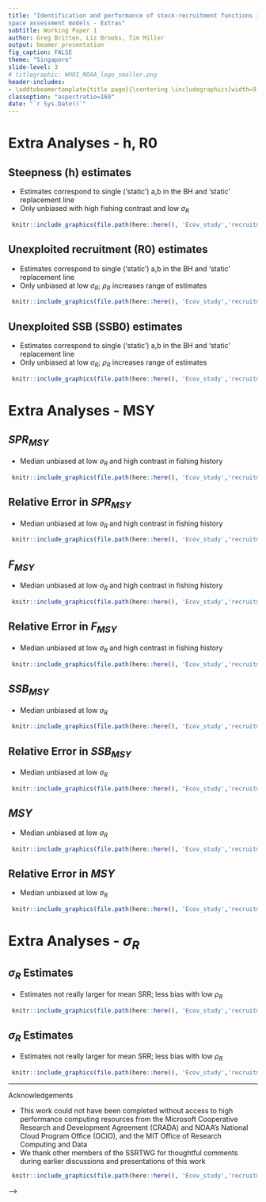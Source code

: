 ```yaml
---
title: "Identification and performance of stock-recruitment functions in state
space assessment models - Extras"
subtitle: Working Paper 1
author: Greg Britten, Liz Brooks, Tim Miller
output: beamer_presentation
fig_caption: FALSE
theme: "Singapore"
slide-level: 3
# titlegraphic: WHOI_NOAA_logo_smaller.png
header-includes: 
- \addtobeamertemplate{title page}{\centering \includegraphics[width=9.5cm]{WHOI_NOAA_logo_smaller.png}\par }{}
classoption: "aspectratio=169"
date: "`r Sys.Date()`"
---
```


# Extra Analyses - h, R0

## Steepness (h) estimates

- Estimates correspond to single ('static') a,b in the BH and 'static' replacement line 
- Only unbiased with high fishing contrast and low $\sigma_{R}$
```r
 knitr::include_graphics(file.path(here::here(), 'Ecov_study','recruitment_functions', 'plots_beta_fix_extra', 'steepness.vio.plot_beta_fix.png') )
```


## Unexploited recruitment (R0) estimates

- Estimates correspond to single ('static') a,b in the BH and 'static' replacement line  
- Only unbiased at low $\sigma_{R}$; $\rho_{R}$ increases range of estimates
```r
 knitr::include_graphics(file.path(here::here(), 'Ecov_study','recruitment_functions', 'plots_beta_fix_extra', 'R0.vio.plot_beta_fix.png') )
```

## Unexploited SSB (SSB0) estimates

- Estimates correspond to single ('static') a,b in the BH and 'static' replacement line  
- Only unbiased at low $\sigma_{R}$; $\rho_{R}$ increases range of estimates

```r
 knitr::include_graphics(file.path(here::here(), 'Ecov_study','recruitment_functions', 'plots_beta_fix_extra', 'SSB0.vio.plot_beta_fix.png') )
```

<!-- ==================================================================================== -->

# Extra Analyses - MSY

## $SPR_{MSY}$ 
- Median unbiased at low $\sigma_{R}$ and high contrast in fishing history
```r
 knitr::include_graphics(file.path(here::here(), 'Ecov_study','recruitment_functions', 'plots_beta_fix_extra', 'SPRmsy.vio.plot_beta_fix.png') )
```


## Relative Error in $SPR_{MSY}$ 
- Median unbiased at low $\sigma_{R}$ and high contrast in fishing history
```r
 knitr::include_graphics(file.path(here::here(), 'Ecov_study','recruitment_functions', 'plots_beta_fix_extra', 'RE.SPRmsy.vioplot_beta_fix.png') )
```


## $F_{MSY}$ 
- Median unbiased at low $\sigma_{R}$ and high contrast in fishing history
```r
 knitr::include_graphics(file.path(here::here(), 'Ecov_study','recruitment_functions', 'plots_beta_fix_extra', 'Fmsy.vio.plot_beta_fix.png') )
```


## Relative Error in $F_{MSY}$ 
- Median unbiased at low $\sigma_{R}$ and high contrast in fishing history
```r
 knitr::include_graphics(file.path(here::here(), 'Ecov_study','recruitment_functions', 'plots_beta_fix_extra', 'RE.Fmsy.vioplot_beta_fix.png') )
```


## $SSB_{MSY}$ 
- Median unbiased at low $\sigma_{R}$ 

```r
 knitr::include_graphics(file.path(here::here(), 'Ecov_study','recruitment_functions', 'plots_beta_fix_extra', 'SSBmsy.vio.plot_beta_fix.png') )
```


## Relative Error in $SSB_{MSY}$ 
- Median unbiased at low $\sigma_{R}$ 

```r
 knitr::include_graphics(file.path(here::here(), 'Ecov_study','recruitment_functions', 'plots_beta_fix_extra', 'RE.SSBmsy.vioplot_beta_fix.png') )
```

## $MSY$ 
- Median unbiased at low $\sigma_{R}$ 
```r
 knitr::include_graphics(file.path(here::here(), 'Ecov_study','recruitment_functions', 'plots_beta_fix_extra', 'MSY.vio.plot.ylim_beta_fix.png') )
```


## Relative Error in $MSY$ 
- Median unbiased at low $\sigma_{R}$ 
```r
 knitr::include_graphics(file.path(here::here(), 'Ecov_study','recruitment_functions', 'plots_beta_fix_extra', 'RE.MSY.vioplot_beta_fix.png') )
```


<!-- ==================================================================================== -->

# Extra Analyses - $\sigma_{R}$

## $\sigma_{R}$ Estimates
- Estimates not really larger for mean SRR; less bias with low $\rho_{R}$

```r
 knitr::include_graphics(file.path(here::here(), 'Ecov_study','recruitment_functions', 'plots_beta_fix', 'Rsigma.plot_beta_fix.png') )
```


## $\sigma_{R}$ Estimates
- Estimates not really larger for mean SRR; less bias with low $\rho_{R}$


```r
 knitr::include_graphics(file.path(here::here(), 'Ecov_study','recruitment_functions', 'plots_beta_fix', 'Rsigma.plot.ylim_beta_fix.png') )
```
<!-- ==================================================================================== -->

---

Acknowledgements

- This work could not have been completed without access to high performance computing resources from the Microsoft Cooperative Research and Development Agreement (CRADA) and NOAA's National Cloud Program Office (OCIO), and the MIT Office of Research Computing and Data
- We thank other members of the SSRTWG for thoughtful comments during earlier discussions and presentations of this work


```r
 knitr::include_graphics(file.path(here::here(), 'Ecov_study','recruitment_functions', 'presentation', 'abacus_crop.jpg') )
```


<!-- ==================================================================================== -->


<!-- ## R Markdown -->

<!-- If you have trouble knitting this file, check out this page: https://stackoverflow.com/questions/67696286/error-generating-pdf-using-knitr-to-pdf-in-rstudio -->

<!-- <!-- -- example chunk to include figure from file --> -->
<!-- ```{r, echo=FALSE, message=FALSE, warnings=FALSE, out.width='50%', fig.align='center'} -->
<!--  knitr::include_graphics(file.path(here::here(), 'Ecov_study','recruitment_functions', 'plots_beta_fix', 'model_probability_beta_fix.png') ) -->
<!-- ``` -->

